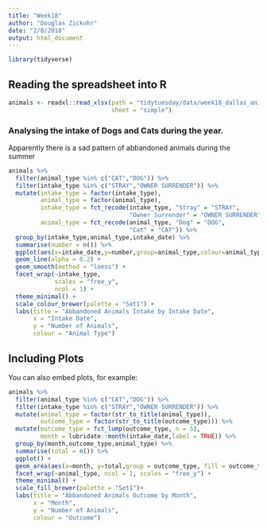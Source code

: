 ```yaml
---
title: "Week18"
author: "Douglas Zickuhr"
date: "2/8/2018"
output: html_document
---
```


```r
library(tidyverse)
```

## Reading the spreadsheet into R
```r
animals <- readxl::read_xlsx(path = "tidytuesday/data/week18_dallas_animals.xlsx",
                             sheet = "simple")
```


### Analysing the intake of Dogs and Cats during the year.
Apparently there is a sad pattern of abbandoned animals during the summer
```r
animals %>%
  filter(animal_type %in% c("CAT","DOG")) %>%
  filter(intake_type %in% c("STRAY","OWNER SURRENDER")) %>%
  mutate(intake_type = factor(intake_type),
         animal_type = factor(animal_type),
         intake_type = fct_recode(intake_type, "Stray" = "STRAY",
                                  "Owner Surrender" = "OWNER SURRENDER"),
         animal_type = fct_recode(animal_type, "Dog" = "DOG",
                                  "Cat" = "CAT")) %>%
  group_by(intake_type,animal_type,intake_date) %>%
  summarise(number = n()) %>%
  ggplot(aes(x=intake_date,y=number,group=animal_type,colour=animal_type)) + 
  geom_line(alpha = 0.2) + 
  geom_smooth(method = "loess") + 
  facet_wrap(~intake_type, 
             scales = "free_y", 
             ncol = 1) + 
  theme_minimal() + 
  scale_colour_brewer(palette = "Set1") + 
  labs(title = "Abbandoned Animals Intake by Intake Date",
       x = "Intake Date",
       y = "Number of Animals",
       colour = "Animal Type")
```

## Including Plots

You can also embed plots, for example:

```r
animals %>%
  filter(animal_type %in% c("CAT","DOG")) %>%
  filter(intake_type %in% c("STRAY","OWNER SURRENDER")) %>%
  mutate(animal_type = factor(str_to_title(animal_type)),
         outcome_type = factor(str_to_title(outcome_type))) %>%
  mutate(outcome_type = fct_lump(outcome_type, n = 5),
         month = lubridate::month(intake_date,label = TRUE)) %>%
  group_by(month,outcome_type,animal_type) %>%
  summarise(total = n()) %>%
  ggplot() +
  geom_area(aes(x=month, y=total,group = outcome_type, fill = outcome_type)) + 
  facet_wrap(~animal_type, ncol = 1, scales = "free_y") + 
  theme_minimal() + 
  scale_fill_brewer(palette = "Set1")+ 
  labs(title = "Abbandoned Animals Outcome by Month",
       x = "Month",
       y = "Number of Animals",
       colour = "Outcome")
  
```

